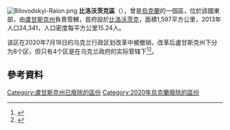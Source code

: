 [[Image:Bilovodskyi-Raion.png|thumb]]
'''比洛沃茨克區'''（{{lang-uk|Біловодський район}}），曾是[[烏克蘭|烏克蘭]]的一個區，位於該國東部，由[[盧甘斯克州|盧甘斯克州]]負責管轄，首府設於[[比洛沃茨克|比洛沃茨克]]，面積1,597平方公里，2013年人口24,341，人口密度每平方公里15.24人。

该区在2020年7月18日的乌克兰行政区划改革中被撤销，改革后盧甘斯克州下分为8个区，但只有4个区是在乌克兰政府的实际管辖下<ref>{{Cite news|title=Про утворення та ліквідацію районів. Постанова Верховної Ради України № 807-ІХ.|url=http://www.golos.com.ua/article/333466|access-date=2020-10-03|date=2020-07-18|website=Голос України|language=uk}}</ref><ref>{{cite web |title=Нові райони: карти + склад |date=2020-07-17 |url=https://www.minregion.gov.ua/press/news/novi-rajony-karty-sklad/ |publisher=Міністерство розвитку громад та територій України |language=uk}}</ref>。

==參考資料==
{{Reflist}}

{{Luhansk-geo-stub}}

{{DEFAULTSORT:Біловодський район}}
[[Category:盧甘斯克州已廢除的區份|Category:盧甘斯克州已廢除的區份]]
[[Category:2020年烏克蘭廢除的區份|Category:2020年烏克蘭廢除的區份]]